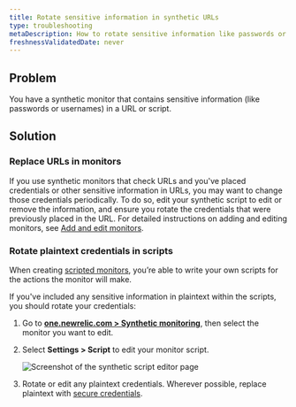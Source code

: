 ```yaml
---
title: Rotate sensitive information in synthetic URLs
type: troubleshooting
metaDescription: How to rotate sensitive information like passwords or usernames included in synthetic URLs.
freshnessValidatedDate: never
---
```



## Problem

You have a synthetic monitor that contains sensitive information (like passwords or usernames) in a URL or script.

## Solution

### Replace URLs in monitors

If you use synthetic monitors that check URLs and you've placed credentials or other sensitive information in URLs, you may want to change those credentials periodically. To do so, edit your synthetic script to edit or remove the information, and ensure you rotate the credentials that were previously placed in the URL. For detailed instructions on adding and editing monitors, see [Add and edit monitors](/docs/synthetics/synthetic-monitoring/using-monitors/add-edit-monitors/).

### Rotate plaintext credentials in scripts

When creating [scripted monitors](/docs/synthetics/synthetic-monitoring/scripting-monitors/introduction-scripted-browser-monitors/), you’re able to write your own scripts for the actions the monitor will make. 

If you've included any sensitive information in plaintext within the scripts, you should rotate your credentials: 

1. Go to **[one.newrelic.com > Synthetic monitoring](https://one.newrelic.com/synthetics-nerdlets)**, then select the monitor you want to edit.
2. Select **Settings > Script** to edit your monitor script.

    <img
        title="Screenshot of the synthetic script editor page"
        alt="Screenshot of the synthetic script editor page"
        src={syntheticScriptEditor}
    />

3. Rotate or edit any plaintext credentials. Wherever possible, replace plaintext with [secure credentials](/docs/synthetics/synthetic-monitoring/using-monitors/store-secure-credentials-scripted-browsers-api-tests/).
